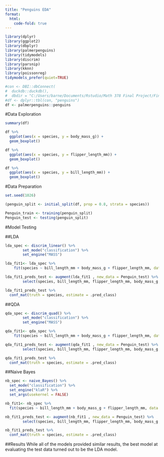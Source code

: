 ```yaml
---
title: "Penguins EDA"
format:
  html:
    code-fold: true
---
```


```r
library(dplyr)
library(ggplot2)
library(dbplyr)
library(palmerpenguins)
library(tidymodels)
library(discrim)
library(parsnip)
library(kknn)
library(poissonreg)
tidymodels_prefer(quiet=TRUE)

#con <- DBI::dbConnect(
#  duckdb::duckdb(), 
#  dbdir = "C:/Users/barne/Documents/Rstudio/Math 378 Final Project/Final Project/content/my-db.duckdb")
#df <- dplyr::tbl(con, "penguins")
df <- palmerpenguins::penguins
```

#Data Exploration

```r
summary(df)
```

```r
df %>%
  ggplot(aes(x = species, y = body_mass_g)) +
  geom_boxplot()
```

```r
df %>%
  ggplot(aes(x = species, y = flipper_length_mm)) +
  geom_boxplot()
```

```r
df %>%
  ggplot(aes(x = species, y = bill_length_mm)) +
  geom_boxplot()
```

#Data Preparation

```r
set.seed(1026)
```

```r
(penguin_split <- initial_split(df, prop = 0.8, strata = species))
```

```r
Penguin_train <- training(penguin_split)
Penguin_test <- testing(penguin_split)
```

#Model Testing

##LDA

```r
lda_spec <- discrim_linear() %>%
        set_mode("classification") %>%
        set_engine("MASS")
```

```r
lda_fit1<- lda_spec %>%
    fit(species ~ bill_length_mm + body_mass_g + flipper_length_mm, data = Penguin_train)
```

```r
lda_fit1_preds_test <- augment(lda_fit1 , new_data = Penguin_test) %>%
        select(species, bill_length_mm, flipper_length_mm, body_mass_g, .pred_class) 
```

```r
lda_fit1_preds_test %>%
  conf_mat(truth = species, estimate = .pred_class)
```

##QDA
```r
qda_spec <- discrim_quad() %>%
        set_mode("classification") %>%
        set_engine("MASS")
```


```r
qda_fit1<- qda_spec %>%
    fit(species ~ bill_length_mm + body_mass_g + flipper_length_mm, data = Penguin_train)
```

```r
qda_fit1_preds_test <- augment(qda_fit1 , new_data = Penguin_test) %>%
        select(species, bill_length_mm, flipper_length_mm, body_mass_g, .pred_class) 
```

```r
qda_fit1_preds_test %>%
  conf_mat(truth = species, estimate = .pred_class)
```

##Naive Bayes

```r
nb_spec <- naive_Bayes() %>% 
  set_mode("classification") %>% 
  set_engine("klaR") %>% 
  set_args(usekernel = FALSE)
```

```r
nb_fit1<- nb_spec %>%
  fit(species ~ bill_length_mm + body_mass_g + flipper_length_mm, data = Penguin_train)
```

```r
nb_fit1_preds_test <- augment(nb_fit1 , new_data = Penguin_test) %>%
        select(species, bill_length_mm, flipper_length_mm, body_mass_g, .pred_class) 
```

```r
nb_fit1_preds_test %>%
  conf_mat(truth = species, estimate = .pred_class)
```

##Results
While all of the models provided similar results, the best model at evaluating the test data turned out to be the LDA model. 